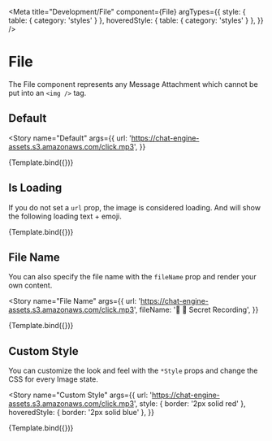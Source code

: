 
<Meta
  title="Development/File"
  component={File}
  argTypes={{
    style: { table: { category: 'styles' } },
    hoveredStyle: { table: { category: 'styles' } },
  }}
/>


# File

The File component represents any Message Attachment which cannot be put into an `<img />` tag.

## Default

<Story
  name="Default"
  args={{
    url: 'https://chat-engine-assets.s3.amazonaws.com/click.mp3',
  }}
>
  {Template.bind({})}
</Story>

<ArgsTable story="Default" />

## Is Loading

If you do not set a `url` prop, the image is considered loading. And will show the following loading text + emoji.

<Story name="Is Loading" args={{}}>
  {Template.bind({})}
</Story>

## File Name

You can also specify the file name with the `fileName` prop and render your own content.

<Story
  name="File Name"
  args={{
    url: 'https://chat-engine-assets.s3.amazonaws.com/click.mp3',
    fileName: '🚨 🚨 Secret Recording',
  }}
>
  {Template.bind({})}
</Story>

## Custom Style

You can customize the look and feel with the `*Style` props and change the CSS for every Image state.

<Story
  name="Custom Style"
  args={{
    url: 'https://chat-engine-assets.s3.amazonaws.com/click.mp3',
    style: { border: '2px solid red' },
    hoveredStyle: { border: '2px solid blue' },
  }}
>
  {Template.bind({})}
</Story>
